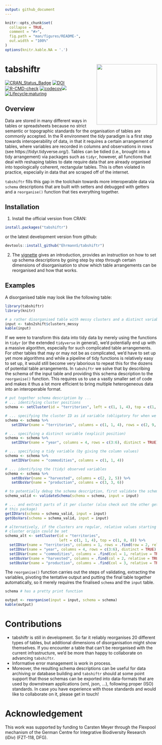 ```yaml
---
output: github_document
---
```


<!-- README.md is generated from README.Rmd. Please edit that file -->

```r
knitr::opts_chunk$set(
  collapse = TRUE,
  comment = "#>",
  fig.path = "man/figures/README-",
  out.width = "100%"
)
options(knitr.kable.NA = '.')
```

# tabshiftr <a href='https://luckinet.github.io/tabshiftr/'><img src='man/figures/logo.svg' align="right" height="200" /></a>


[![CRAN\_Status\_Badge](http://www.r-pkg.org/badges/version/tabshiftr)](https://cran.r-project.org/package=tabshiftr)
[![DOI](https://zenodo.org/badge/248468235.svg)](https://zenodo.org/badge/latestdoi/248468235)
[![R-CMD-check](https://github.com/luckinet/tabshiftr/workflows/R-CMD-check/badge.svg)](https://github.com/luckinet/tabshiftr/actions)
[![codecov](https://codecov.io/gh/luckinet/tabshiftr/branch/master/graph/badge.svg?token=hjppymcGr3)](https://codecov.io/gh/EhrmannS/geometr)[![](http://cranlogs.r-pkg.org/badges/grand-total/tabshiftr)](https://cran.r-project.org/package=tabshiftr)
[![Lifecycle:maturing](https://img.shields.io/badge/lifecycle-maturing-blue.svg)](https://lifecycle.r-lib.org/articles/stages.html)

## Overview

Data are stored in many different ways in tables or spreadsheets because no strict semantic or topographic standards for the organisation of tables are commonly accepted.
In the R environment the *tidy* paradigm is a first step towards interoperability of data, in that it requires a certain arrangement of tables, where variables are recorded in columns and observations in rows (see https://tidyr.tidyverse.org/).
Tables can be tidied (i.e., brought into a tidy arrangement) via packages such as `tidyr`, however, all functions that deal with reshaping tables to date require data that are already organised into topologically coherent, rectangular tables.
This is often violated in practice, especially in data that are scraped off of the internet.

`tabshiftr` fills this gap in the toolchain towards more interoperable data via `schema` descriptions that are built with setters and debugged with getters and a `reorganise()` function that ties everything together.

## Installation

1) Install the official version from CRAN:

```r
install.packages("tabshiftr")
```

or the latest development version from github:

```r
devtools::install_github("EhrmannS/tabshiftr")
```

2) The [vignette](https://luckinet.github.io/tabshiftr/articles/tabshiftr.html) gives an introduction, provides an instruction on how to set up schema descriptions by going step by step through certain dimensions of disorganisation to show which table arrangements can be reorganised and how that works.


## Examples

A disorganised table may look like the following table:

```r
library(tabshiftr)
library(knitr)

# a rather disorganised table with messy clusters and a distinct variable
input <- tabs2shift$clusters_messy
kable(input)
```

If we were to transform this data into tidy data by merely using the functions in `tidyr` (or the extended `tidyverse` in general), we'd potentially end up with a massive algorithm, especially for such complicated table arrangements.
For other tables that may or may not be as complicated, we'd have to set up yet more algorithms and while a pipeline of tidy functions is relatively easy to set up, it would still become very laborious to repeat this for the dozens of potential table arrangements.
In `tabshiftr` we solve that by describing the schema of the input table and providing this schema description to the `reorganise()` function.
This requires us to use a vastly smaller set of code and makes it thus a lot more efficient to bring multiple heterogeneous data into an interoperable format.

```r
# put together schema description by ...
# ... identifying cluster positions
schema <- setCluster(id = "territories", left = c(1, 1, 4), top = c(1, 8, 8))

# ... specifying the cluster ID as id variable (obligatory for when we deal with clusters)
schema <- schema %>%
   setIDVar(name = "territories", columns = c(1, 1, 4), rows = c(2, 9, 9))

# ... specifying a distinct variable (explicit position)
schema <- schema %>%
   setIDVar(name = "year", columns = 4, rows = c(3:6), distinct = TRUE)

# ... specifying a tidy variable (by giving the column values)
schema <- schema %>%
   setIDVar(name = "commodities", columns = c(1, 1, 4))

# ... identifying the (tidy) observed variables
schema <- schema %>%
   setObsVar(name = "harvested", columns = c(2, 2, 5)) %>%
   setObsVar(name = "production", columns = c(3, 3, 6))

# to potentially debug the schema description, first validate the schema ...
schema_valid <- validateSchema(schema = schema, input = input)

# ... and extract parts of it per cluster (also check out the other getters in
# this package)
getIDVars(schema = schema_valid, input = input)
getObsVars(schema = schema_valid, input = input)

# alternatively, if the clusters are regular, relative values starting from the
# cluster origin could be set
schema_alt <- setCluster(id = "territories",
                         left = c(1, 1, 4), top = c(1, 8, 8)) %>%
  setIDVar(name = "territories", columns = 1, rows = .find(row = 2, relative = TRUE)) %>%
  setIDVar(name = "year", columns = 4, rows = c(3:6), distinct = TRUE) %>%
  setIDVar(name = "commodities", columns = .find(col = 1, relative = TRUE)) %>%
  setObsVar(name = "harvested", columns = .find(col = 2, relative = TRUE)) %>%
  setObsVar(name = "production", columns = .find(col = 3, relative = TRUE))
```

The `reorganise()` function carries out the steps of validating, extracting the variables, pivoting the tentative output and putting the final table together automatically, so it merely requires the finalised `schema` and the `input` table.

```r
schema # has a pretty print function

output <- reorganise(input = input, schema = schema)
kable(output)
```


# Contributions

* tabshiftr is still in development. So far it reliably reorganises 20 different types of tables, but additional dimensions of disorganisation might show themselves. If you encounter a table that can't be reorganised with the current infrastructure, we'd be more than happy to collaborate on advancing `tabshiftr`.
* Informative error management is work in process.
* Moreover, the resulting schema descriptions can be useful for data archiving or database building and `tabshiftr` should at some point support that those schemas can be exported into data-formats that are used by downstream applications (xml, json, ...), following proper (ISO) standards. In case you have experience with those standards and would like to collaborate on it, please get in touch!


# Acknowledgement

This work was supported by funding to Carsten Meyer through the Flexpool mechanism of the German Centre for Integrative Biodiversity Research (iDiv) (FZT-118, DFG).